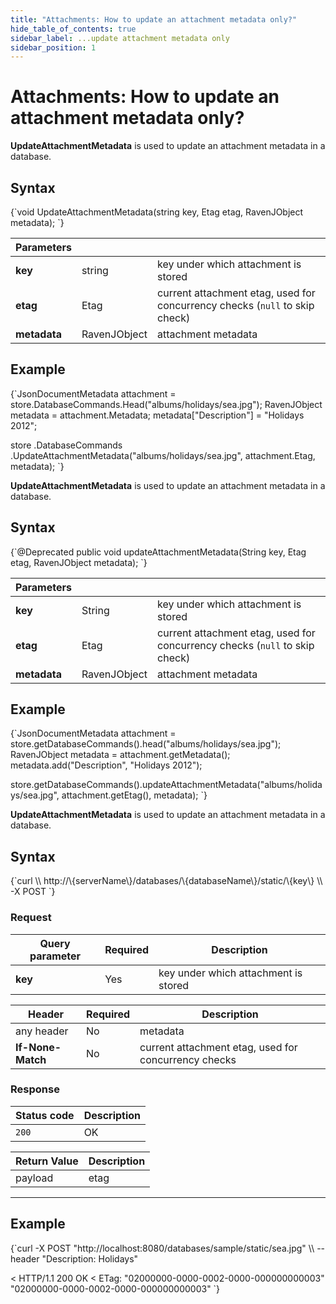 ```yaml
---
title: "Attachments: How to update an attachment metadata only?"
hide_table_of_contents: true
sidebar_label: ...update attachment metadata only
sidebar_position: 1
---
```





# Attachments: How to update an attachment metadata only?
<LanguageSwitcher supportedLanguages={supportedLanguages} />
<LanguageContent language="csharp">


**UpdateAttachmentMetadata** is used to update an attachment metadata in a database.

## Syntax

<TabItem value="update_1" label="update_1">
<CodeBlock language="csharp">
{`void UpdateAttachmentMetadata(string key, Etag etag, RavenJObject metadata);
`}
</CodeBlock>
</TabItem>

| Parameters | | |
| ------------- | ------------- | ----- |
| **key** | string | key under which attachment is stored |
| **etag** | Etag | current attachment etag, used for concurrency checks (`null` to skip check) |
| **metadata** | RavenJObject | attachment metadata |

## Example

<TabItem value="update_2" label="update_2">
<CodeBlock language="csharp">
{`JsonDocumentMetadata attachment = store.DatabaseCommands.Head("albums/holidays/sea.jpg");
RavenJObject metadata = attachment.Metadata;
metadata["Description"] = "Holidays 2012";

store
	.DatabaseCommands
	.UpdateAttachmentMetadata("albums/holidays/sea.jpg", attachment.Etag, metadata);
`}
</CodeBlock>
</TabItem>


</LanguageContent>
<LanguageContent language="java">


**UpdateAttachmentMetadata** is used to update an attachment metadata in a database.

## Syntax

<TabItem value="update_1" label="update_1">
<CodeBlock language="java">
{`@Deprecated
public void updateAttachmentMetadata(String key, Etag etag, RavenJObject metadata);
`}
</CodeBlock>
</TabItem>

| Parameters | | |
| ------------- | ------------- | ----- |
| **key** | String | key under which attachment is stored |
| **etag** | Etag | current attachment etag, used for concurrency checks (`null` to skip check) |
| **metadata** | RavenJObject | attachment metadata |

## Example

<TabItem value="update_2" label="update_2">
<CodeBlock language="java">
{`JsonDocumentMetadata attachment = store.getDatabaseCommands().head("albums/holidays/sea.jpg");
RavenJObject metadata = attachment.getMetadata();
metadata.add("Description", "Holidays 2012");

store.getDatabaseCommands().updateAttachmentMetadata("albums/holidays/sea.jpg", attachment.getEtag(), metadata);
`}
</CodeBlock>
</TabItem>


</LanguageContent>
<LanguageContent language="http">


**UpdateAttachmentMetadata** is used to update an attachment metadata in a database.

## Syntax

<TabItem value="json" label="json">
<CodeBlock language="json">
{`curl \\
	http://\{serverName\}/databases/\{databaseName\}/static/\{key\} \\
	-X POST
`}
</CodeBlock>
</TabItem>

### Request

| Query parameter | Required | Description |
| ------------- | -- | ---- |
| **key** | Yes |  key under which attachment is stored |

| Header | Required | Description |
| --------| ------- | --- |
| any header | No |  metadata |
| **If-None-Match** | No | current attachment etag, used for concurrency checks |

### Response

| Status code | Description |
| ----------- | - |
| `200` | OK |

| Return Value | Description |
| ------------- | ------------- |
| payload | etag |

---

## Example

<TabItem value="json" label="json">
<CodeBlock language="json">
{`curl -X POST "http://localhost:8080/databases/sample/static/sea.jpg" \\
	--header "Description: Holidays"

< HTTP/1.1 200 OK
< ETag: "02000000-0000-0002-0000-000000000003"
"02000000-0000-0002-0000-000000000003"
`}
</CodeBlock>
</TabItem>


</LanguageContent>

<!---
- [How to get attachment metadata only?](../../../../client-api/commands/attachments/how-to/get-attachment-metadata-only)
- [PutAttachment](../../../../client-api/commands/attachments/put)

-->